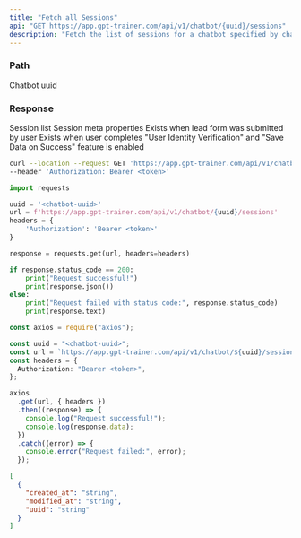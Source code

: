 ```yaml
---
title: "Fetch all Sessions"
api: "GET https://app.gpt-trainer.com/api/v1/chatbot/{uuid}/sessions"
description: "Fetch the list of sessions for a chatbot specified by chatbot uuid"
---
```


### Path

<ParamField path="uuid" type="string" required>
  Chatbot uuid
</ParamField>

### Response

<ResponseField name="" type="object[]">
  Session list
  <Expandable title="Session properties">
    <ResponseField name="created_at" type="string" />
    <ResponseField name="modified_at" type="string" />
    <ResponseField name="uuid" type="string" />
    <ResponseField name="meta" type="meta Object">
      Session meta properties
      <Expandable title="properties">
        <ResponseField name="user" type="user Object">
          Exists when lead form was submitted by user
        </ResponseField>
        <ResponseField name="auth_data" type="auth_data Object">
          Exists when user completes "User Identity Verification" and "Save Data
          on Success" feature is enabled
        </ResponseField>
      </Expandable>
    </ResponseField>
  </Expandable>
</ResponseField>

<RequestExample>

```bash Curl
curl --location --request GET 'https://app.gpt-trainer.com/api/v1/chatbot/{uuid}/sessions' \
--header 'Authorization: Bearer <token>'
```

```py Python
import requests

uuid = '<chatbot-uuid>'
url = f'https://app.gpt-trainer.com/api/v1/chatbot/{uuid}/sessions'
headers = {
    'Authorization': 'Bearer <token>'
}

response = requests.get(url, headers=headers)

if response.status_code == 200:
    print("Request successful!")
    print(response.json())
else:
    print("Request failed with status code:", response.status_code)
    print(response.text)
```

```ts JavaScript
const axios = require("axios");

const uuid = "<chatbot-uuid>";
const url = `https://app.gpt-trainer.com/api/v1/chatbot/${uuid}/sessions`;
const headers = {
  Authorization: "Bearer <token>",
};

axios
  .get(url, { headers })
  .then((response) => {
    console.log("Request successful!");
    console.log(response.data);
  })
  .catch((error) => {
    console.error("Request failed:", error);
  });
```

</RequestExample>

<ResponseExample>

```json Response
[
  {
    "created_at": "string",
    "modified_at": "string",
    "uuid": "string"
  }
]
```

</ResponseExample>
